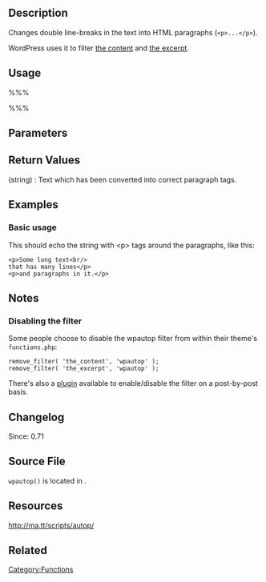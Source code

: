 {{Languages|
{{en|Function Reference/wpautop}}
{{it|Riferimento funzioni/wpautop}}
{{ja|関数リファレンス/wpautop}}
}}
== Description ==

Changes double line-breaks in the text into HTML paragraphs (<tt><nowiki><p>...</p></nowiki></tt>).

WordPress uses it to filter [[Template_Tags/the_content|the content]] and [[Template_Tags/the_excerpt|the excerpt]].

== Usage ==

%%% <?php wpautop( $foo, $br ); ?> %%%

== Parameters ==

{{Parameter|$foo|string|The text to be formatted.}}

{{Parameter|$br|boolean| Preserve line breaks. When set to true, any line breaks remaining after paragraph conversion are converted to HTML <tt><nowiki><br /></nowiki></tt>. Line breaks within <tt>script</tt> and <tt>style</tt> sections are not affected.|optional|true}}

== Return Values ==
; (string) : Text which has been converted into correct paragraph tags.

== Examples ==
=== Basic usage ===

 <?php
 $some_long_text = 
 'Some long text
 that has many lines
 
 and paragraphs in it.';
 
 echo wpautop( $some_long_text );
 ?>

This should echo the string with <nowiki><p></nowiki> tags around the paragraphs, like this:

 <nowiki><p>Some long text<br/>
that has many lines</p>
<p>and paragraphs in it.</p></nowiki>

== Notes ==

=== Disabling the filter ===

Some people choose to disable the wpautop filter from within their theme's <tt>functions.php</tt>:

<pre>
remove_filter( 'the_content', 'wpautop' );
remove_filter( 'the_excerpt', 'wpautop' );
</pre>

There's also a [http://wordpress.org/extend/plugins/wpautop-control/ plugin] available to enable/disable the filter on a post-by-post basis.

== Changelog ==

Since: 0.71

== Source File ==

<tt>wpautop()</tt> is located in {{Trac|wp-includes/formatting.php}}.

== Resources ==

http://ma.tt/scripts/autop/

== Related ==

{{Tag Footer}}

[[Category:Functions]]
